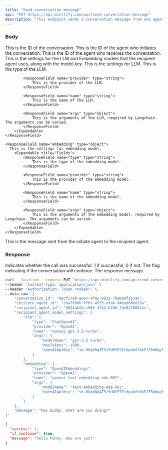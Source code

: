 ```yaml
---
title: "Send conversation message"
api: "PUT https://api.mintlify.com/api/send-conversation-message"
description: "This endpoint sends a conversation message from one agent to another."
---
```


### Body

<ParamField body="conversation_id" type="string">
  This is the ID of the conversation.
</ParamField>

<ParamField body="initiate_agent_id" type="string">
  This is the ID of the agent who initiates the conversation.
</ParamField>

<ParamField body="recipient_agent_id" type="string">
  This is the ID of the agent who receives the conversation.
</ParamField>

<ParamField body="recipient_agent_model_settings" type="object">
  This is the settings for the LLM and Embedding models that the recipient agent uses, along with the model key.
  <Expandable title="Fields">
    <ResponseField name="llm" type="object">
      This is the settings for LLM.
        <Expandable title="Fields">
            <ResponseField name="type" type="string">
                This is the type of the LLM.
            </ResponseField>

            <ResponseField name="provider" type="string">
                This is the provider of the LLM.
            </ResponseField>

            <ResponseField name="name" type="string">
                This is the name of the LLM.
            </ResponseField>

            <ResponseField name="args" type="object">
                This is the arguments of the LLM, required by Langchain. The arguments can be varied.
            </ResponseField>
        </Expandable>
    </ResponseField>

    <ResponseField name="embedding" type="object">
      This is the settings for embedding model.
        <Expandable title="Fields">
            <ResponseField name="type" type="string">
                This is the type of the embedding model .
            </ResponseField>

            <ResponseField name="provider" type="string">
                This is the provider of the embedding model.
            </ResponseField>

            <ResponseField name="name" type="string">
                This is the name of the embedding model.
            </ResponseField>

            <ResponseField name="args" type="object">
                This is the arguments of the embedding model, required by Langchain. The arguments can be varied.
            </ResponseField>
        </Expandable>
    </ResponseField>

  </Expandable>
</ParamField>

<ParamField body="message" type="string">
  This is the message sent from the initiate agent to the recipient agent.
</ParamField>

### Response

<ResponseField name="success" type="number">
  Indicates whether the call was successful. 1 if successful, 0 if not.
</ResponseField>

<ResponseField name="if_continue" type="bool">
  The flag indicating if the conversation will continue.
</ResponseField>

<ResponseField name="message" type="string">
  The response message.
</ResponseField>

<RequestExample>

```bash Example Request
curl --location --request PUT 'https://api.mintlify.com/api/send-conversation-message' \
--header 'Content-Type: application/json' \
--header 'Authorization: Token <token>' \
--data-raw '{
    "conversation_id": "4acf579b-a607-4f02-9d32-7beb0df1b34x",
    "initiate_agent_id": "cba7fb8b-ff0f-4525-afa6-94bad66ed19a",
    "recipient_agent_id": "d624ab2d-c565-4f42-bfb6-f4e84700541s",
    "recipient_agent_model_settings": {
        "llm": {
            "type": "ChatOpenAI",
            "provider": "OpenAI",
            "name": "openai-gpt-3.5-turbo",
            "args": {
                "modelName": "gpt-3.5-turbo",
                "maxTokens": 1500,
                "openAIApiKey": "sk-0kqXNq4T5zYUNfESEtdpakdlbkFJ55mNqjRSdgY4ztKjRnas"
            }
        },
        "embedding": {
            "type": "OpenAIEmbeddings",
            "provider": "OpenAI",
            "name": "openai-text-embedding-ada-002",
            "args": {
                "modelName": "text-embedding-ada-002",
                "openAIApiKey": "sk-0kqXNq4T5zYUNfESEtdpakdlbkFJ55mNqjRSdgY4ztKjRnas"
            }
        }
    },
    "message": "hey buddy, what are you doing?"
}'
```

</RequestExample>

<ResponseExample>

```json Response
{
  "success": 1,
  "if_continue": true,
  "message": "hello Penny. How are you?"
}
```

</ResponseExample>
